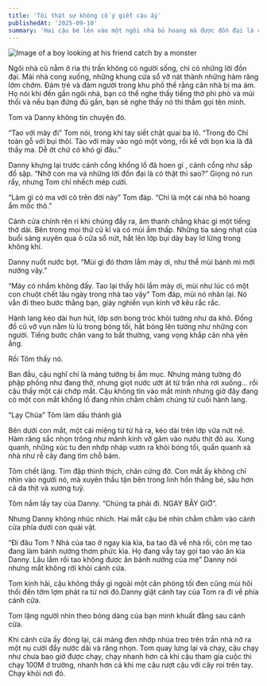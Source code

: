 ```yaml
---
title: 'Tôi thật sự không cố ý giết cậu ấy'
publishedAt: '2025-09-10'
summary: 'Hai cậu bé lẻn vào một ngôi nhà bỏ hoang mà được đồn đại là có ma. Khi bước vào bên trong, hai đứa trẻ nhận ra nơi này không hề bị bỏ hoang mà ngược lại ẩn chứa một bí mật kinh hoàng'
---
```


![Image of a boy looking at his friend catch by a monster](/IDontMeanToKillHim.jpg)

Ngôi nhà cũ nằm ở rìa thị trấn không có người sống, chỉ có những lời đồn đại. Mái nhà cong xuống, những khung cửa sổ vỡ nát thành những hàm răng lởm chởm. Đám trẻ và đám người trong khu phố thề rằng căn nhà bị ma ám. Họ nói  khi đến gần ngôi nhà, bạn có thể nghe thấy tiếng thở phì phò và múi thối 
và nếu bạn đứng đủ gần, bạn sẽ nghe thấy nó thì thầm gọi tên mình.

Tom và Danny không tin chuyện đó.

“Tao với mày đi” Tom nói, trong khi tay siết chặt quai ba lô. “Trong đó Chỉ toàn gỗ với bụi thôi. Tào với mày vào ngó một vòng, rồi kể với bọn kia là đã thấy ma. Dễ ớt chứ có khó gì đâu.”

Danny khựng lại trước cánh cổng khổng lồ đã hoen gỉ , cánh cổng như sắp đổ sập. “Nhỡ con ma và những lời đồn đại là có thật thì sao?” Giọng nó run rẩy, nhưng Tom chỉ nhếch mép cười.

“Làm gì có ma với cỏ trên đời này” Tom đáp. “Chỉ là một cái nhà bỏ hoang ẩm mốc thô.”

Cánh cửa chính rên rỉ khi chúng đẩy ra, âm thanh chẳng khác gì một tiếng thở dài. Bên trong mọi thứ cũ kĩ và có mùi ẩm thấp. Những tia sáng nhạt của buổi sáng xuyên qua ô cửa sổ nứt, hắt lên lớp bụi dày bay lơ lửng trong không khí.

Danny nuốt nước bọt. “Mùi gì đó thơm lắm mày ơi, như thể mùi bánh mì mới nướng vậy.”

“Mày có nhầm không đấy. Tao lại thấy hôi lắm mày ơi, mùi như lúc có một con chuột chết lâu ngày trong nhà tao vậy” Tom đáp, mũi nó nhăn lại. Nó vẫn đi theo bước thằng bạn, giày nghiến vụn kính vỡ kêu rắc rắc.

Hành lang kéo dài hun hút, lớp sơn bong tróc khỏi tường như da khô. Đống đồ cũ vỡ vụn nằm lù lù trong bóng tối, hắt bóng lên tường như những con người. Tiếng bước chân vang to bất thường, vang vọng khắp căn nhà yên ắng.

Rồi Tôm thấy nó.

Ban đầu, cậu nghĩ chỉ là mảng tưởng bị ẩm mục. Nhưng mảng tường đó phập phồng như đang thở, nhưng giọt nước ướt át từ trần nhà rơi xuống… rồi cậu thấy một cái chớp mắt. Cậu không tin vào mắt mình nhưng giờ đây đang có một con mắt khổng lồ đang nhìn chằm chằm chúng từ cuối hành lang.

“Lạy Chúa” Tôm làm dấu thánh giá

Bên dưới con mắt, một cái miệng từ từ há ra, kéo dài trên lớp vữa nứt nẻ. Hàm răng sắc nhọn trông như mảnh kính vỡ găm vào nướu thịt đỏ au. Xung quanh, những xúc tu đen nhớp nháp vươn ra khỏi bóng tối, quấn quanh xà nhà như rễ cây đang tìm chỗ bám.

Tôm chết lặng. Tim đập thình thịch, chân cứng đờ. Con mắt ấy không chỉ nhìn vào người nó, mà xuyên thấu tận bên trong linh hồn thằng bé, sâu hơn cả da thịt và xương tuỷ.

Tôm nắm lấy tay của Danny. “Chúng ta phải đi. NGAY BÂY GIỜ”.

Nhưng Danny không nhúc nhích. Hai mắt cậu bé nhìn chằm chằm vào cánh cửa phía dưới con quái vật. 

“Đi đâu Tom ? Nhà của tao ở ngay kia kìa, ba tao đã về nhà rồi, còn mẹ tao đang làm bánh nướng thơm phức kìa. Họ đang vẫy tay gọi tao vào ăn kìa Danny. Lâu lắm rồi tao không được ăn bánh nướng của mẹ” Danny nói nhưng mắt không rời khỏi cánh cửa.

Tom kinh hãi, cậu không thấy gì ngoài một căn phòng tối đen cũng mùi hôi thối đến tởm lợm phát ra từ nơi đó.Danny giật cánh tay của Tom ra đi về phía cánh cửa.

Tom lặng người nhìn theo bóng dáng của bạn mình khuất đằng sau cánh cửa.

Khi cánh cửa ấy đóng lại, cái mảng đen nhớp nhúa treo trên trần nhà nở ra một nụ cười đầy nước dãi và răng nhọn. Tom quay lưng lại và chạy, cậu chạy như chưa bao giờ được chạy, chạy nhanh hơn cả khi cậu tham gia cuộc thi chạy 100M ở trường, nhanh hơn cả khi mẹ cậu rượt cậu với cây roi trên tay. Chạy khỏi nơi đó.
